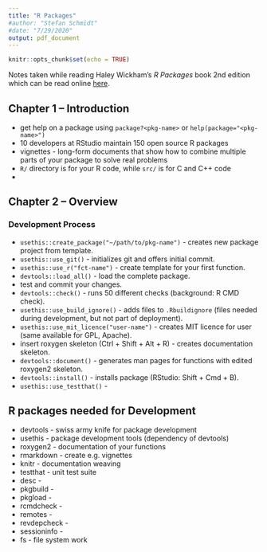 ```yaml
---
title: "R Packages"
#author: "Stefan Schmidt"
#date: "7/29/2020"
output: pdf_document
---
```


```r
knitr::opts_chunk$set(echo = TRUE)
```

Notes taken while reading Haley Wickham's _R Packages_ book 2nd edition which
can be read online [here](https://r-pkgs.org/).

## Chapter 1 -- Introduction

* get help on a package using `package?<pkg-name>` or
`help(package="<pkg-name>")`
* 10 developers at RStudio maintain 150 open source R packages
* vignettes - long-form documents that show how to combine multiple parts of
your package to solve real problems
* `R/` directory is for your R code, while `src/` is for C and C++ code
* 


## Chapter 2 -- Overview

### Development Process

* `usethis::create_package("~/path/to/pkg-name")` - creates new package project
from template.
* `usethis::use_git()` - initializes git and offers initial commit.
* `usethis::use_r("fct-name")` - create template for your first function.
* `devtools::load_all()` - load the complete package.
* test and commit your changes.
* `devtools::check()` - runs 50 different checks (background: R CMD check).
* `usethis::use_build_ignore()` - adds files to `.Rbuildignore` (files needed
during development, but not part of deployment).
* `usethis::use_mit_licence("user-name")` - creates MIT licence for user (same
available for GPL, Apache).
* insert roxygen skeleton (Ctrl + Shift + Alt + R) - creates documentation
skeleton.
* `devtools::document()` - generates man pages for functions with edited
roxygen2 skeleton.
* `devtools::install()` - installs package (RStudio: Shift + Cmd + B).
* `usethis::use_testthat()` - 



## R packages needed for Development

* devtools - swiss army knife for package development
* usethis - package development tools (dependency of devtools)
* roxygen2 - documentation of your functions
* rmarkdown - create e.g. vignettes
* knitr - documentation weaving
* testthat - unit test suite
* desc - 
* pkgbuild - 
* pkgload - 
* rcmdcheck - 
* remotes - 
* revdepcheck - 
* sessioninfo - 
* fs - file system work





